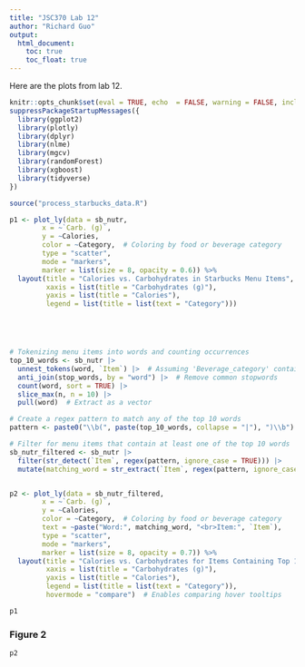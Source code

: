 ```yaml
---
title: "JSC370 Lab 12"
author: "Richard Guo"
output:
  html_document:
    toc: true
    toc_float: true
---
```


Here are the plots from lab 12.
```r
knitr::opts_chunk$set(eval = TRUE, echo  = FALSE, warning = FALSE, include = TRUE)
suppressPackageStartupMessages({
  library(ggplot2)
  library(plotly)
  library(dplyr)
  library(nlme)
  library(mgcv)         
  library(randomForest)
  library(xgboost)
  library(tidyverse)
})
```

```r
source("process_starbucks_data.R")

p1 <- plot_ly(data = sb_nutr, 
        x = ~`Carb. (g)`, 
        y = ~Calories, 
        color = ~Category,  # Coloring by food or beverage category
        type = "scatter", 
        mode = "markers",
        marker = list(size = 8, opacity = 0.6)) %>%
  layout(title = "Calories vs. Carbohydrates in Starbucks Menu Items",
         xaxis = list(title = "Carbohydrates (g)"),
         yaxis = list(title = "Calories"),
         legend = list(title = list(text = "Category")))





# Tokenizing menu items into words and counting occurrences
top_10_words <- sb_nutr |> 
  unnest_tokens(word, `Item`) |>  # Assuming 'Beverage_category' contains item names
  anti_join(stop_words, by = "word") |>  # Remove common stopwords
  count(word, sort = TRUE) |> 
  slice_max(n, n = 10) |> 
  pull(word)  # Extract as a vector

# Create a regex pattern to match any of the top 10 words
pattern <- paste0("\\b(", paste(top_10_words, collapse = "|"), ")\\b")

# Filter for menu items that contain at least one of the top 10 words
sb_nutr_filtered <- sb_nutr |> 
  filter(str_detect(`Item`, regex(pattern, ignore_case = TRUE))) |> 
  mutate(matching_word = str_extract(`Item`, regex(pattern, ignore_case = TRUE)))


p2 <- plot_ly(data = sb_nutr_filtered, 
        x = ~`Carb. (g)`, 
        y = ~Calories, 
        color = ~Category,  # Coloring by food or beverage category
        text = ~paste("Word:", matching_word, "<br>Item:", `Item`), 
        type = "scatter", 
        mode = "markers",
        marker = list(size = 8, opacity = 0.7)) %>%
  layout(title = "Calories vs. Carbohydrates for Items Containing Top 10 Words",
         xaxis = list(title = "Carbohydrates (g)"),
         yaxis = list(title = "Calories"),
         legend = list(title = list(text = "Category")),
         hovermode = "compare")  # Enables comparing hover tooltips

```


```r
p1
```

### Figure 2

```r
p2
```